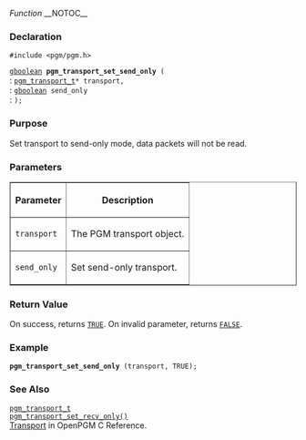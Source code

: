 ''Function''
__NOTOC__
=== Declaration ===
<tt>#include <pgm/pgm.h></tt>

<tt>[http://library.gnome.org/devel/glib/stable/glib-Basic-Types.html#gboolean gboolean] '''pgm_transport_set_send_only''' (</tt><br>
: <tt>[[2/OpenPGM C Reference/pgm_transport_t|pgm_transport_t]]*     transport,</tt><br>
: <tt>[http://library.gnome.org/devel/glib/stable/glib-Basic-Types.html#gboolean gboolean]                   send_only</tt><br>
: <tt>);</tt>

=== Purpose ===
Set transport to send-only mode, data packets will not be read.

=== Parameters ===
<table border="1" cellpadding="5" cellspacing="0">
<tr>
<th>Parameter</th>
<th>Description</th>
</tr>
<tr>
<td><tt>transport</tt></td>
<td>The PGM transport object.</td>
</tr><tr>
<td><tt>send_only</tt></td>
<td>Set send-only transport.</td>
</tr>
</table>


=== Return Value ===
On success, returns <tt>[http://library.gnome.org/devel/glib/stable/glib-Standard-Macros.html#TRUE--CAPS TRUE]</tt>.  On invalid parameter, returns <tt>[http://library.gnome.org/devel/glib/stable/glib-Standard-Macros.html#FALSE--CAPS FALSE]</tt>.

=== Example ===

 '''pgm_transport_set_send_only''' (transport, TRUE);

=== See Also ===
<tt>[[2/OpenPGM C Reference/pgm_transport_t|pgm_transport_t]]</tt><br>
<tt>[[2/OpenPGM C Reference/pgm_transport_set_recv_only()|pgm_transport_set_recv_only()]]</tt><br>
[[2/OpenPGM C Reference/Transport|Transport]] in OpenPGM C Reference.


